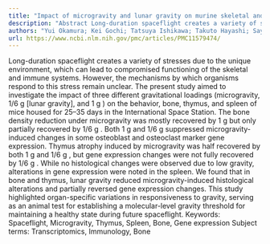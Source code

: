 ```yaml
---
title: "Impact of microgravity and lunar gravity on murine skeletal and immune systems during space travel"
description: "Abstract Long-duration spaceflight creates a variety of stresses due to the unique environment, which can lead to compromised functioning of the skeletal and immune systems. However, the mechanisms by..."
authors: "Yui Okamura; Kei Gochi; Tatsuya Ishikawa; Takuto Hayashi; Sayaka Fuseya; Riku Suzuki; Maho Kanai; Yuri Inoue; Yuka Murakami; Shunya Sadaki; Hyojung Jeon; Mio Hayama; Hiroto Ishii; Yuki Tsunakawa; Hiroki Ochi; Shingo Sato; Michito Hamada; Chikara Abe; Hironobu Morita; Risa Okada; Dai Shiba; Masafumi Muratani; Masahiro Shinohara; Taishin Akiyama; Takashi Kudo; Satoru Takahashi"
url: https://www.ncbi.nlm.nih.gov/pmc/articles/PMC11579474/
---
```


Long-duration spaceflight creates a variety of stresses due to the unique environment, which can lead to compromised functioning of the skeletal and immune systems. However, the mechanisms by which organisms respond to this stress remain unclear. The present study aimed to investigate the impact of three different gravitational loadings (microgravity, 1/6 g [lunar gravity], and 1 g ) on the behavior, bone, thymus, and spleen of mice housed for 25–35 days in the International Space Station. The bone density reduction under microgravity was mostly recovered by 1 g but only partially recovered by 1/6 g . Both 1 g and 1/6 g suppressed microgravity-induced changes in some osteoblast and osteoclast marker gene expression. Thymus atrophy induced by microgravity was half recovered by both 1 g and 1/6 g , but gene expression changes were not fully recovered by 1/6 g . While no histological changes were observed due to low gravity, alterations in gene expression were noted in the spleen. We found that in bone and thymus, lunar gravity reduced microgravity-induced histological alterations and partially reversed gene expression changes. This study highlighted organ-specific variations in responsiveness to gravity, serving as an animal test for establishing a molecular-level gravity threshold for maintaining a healthy state during future spaceflight. Keywords: Spaceflight, Microgravity, Thymus, Spleen, Bone, Gene expression Subject terms: Transcriptomics, Immunology, Bone

